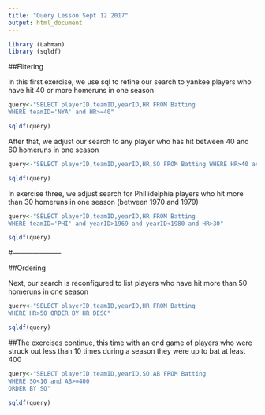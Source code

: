 ```yaml
---
title: "Query Lesson Sept 12 2017"
output: html_document
---
```


```r
library (Lahman)
library (sqldf)
```


##Flitering

In this first exercise, we use sql to refine our search to yankee players who have hit 40 or more homeruns in one season

```r
query<-"SELECT playerID,teamID,yearID,HR FROM Batting 
WHERE teamID='NYA' and HR>=40"

sqldf(query)
```



After that, we adjust our search to any player who has hit between 40 and 60 homeruns in one season

```r
query<-"SELECT playerID,teamID,yearID,HR,SO FROM Batting WHERE HR>40 and SO<60"

sqldf(query)
```



In exercise three, we adjust search for Phillidelphia players who hit more than 30 homeruns in one season (between 1970 and 1979)

```r
query<-"SELECT playerID,teamID,yearID,HR FROM Batting
WHERE teamID='PHI' and yearID>1969 and yearID<1980 and HR>30"

sqldf(query)
```

#---------------------

##Ordering

Next, our search is reconfigured to list players who have hit more than 50 homeruns in one season

```r
query<-"SELECT playerID,teamID,yearID,HR FROM Batting
WHERE HR>50 ORDER BY HR DESC"

sqldf(query)
```



##The exercises continue, this time with an end game of players who were struck out less than 10 times during a season they were up to bat at least 400


```r
query<-"SELECT playerID,teamID,yearID,SO,AB FROM Batting
WHERE SO<10 and AB>=400
ORDER BY SO"

sqldf(query)
```